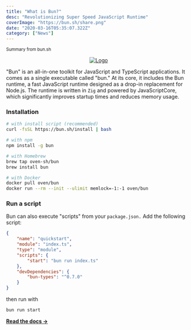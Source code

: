 ```yaml
---
title: "What is Bun?"
desc: "Revolutionizing Super Speed JavaScript Runtime"
coverImage: "https://bun.sh/share.png"
date: "2020-03-16T05:35:07.322Z"
category: ["News"]
---
```


<p style={{ textAlign: "end" }}>
    <sub>Summary from bun.sh</sub>
</p>

<p align="center">
    <a href="https://bun.sh">
        <img
            src="https://user-images.githubusercontent.com/709451/182802334-d9c42afe-f35d-4a7b-86ea-9985f73f20c3.png"
            alt="Logo"
            height={130}
        />
    </a>
</p>

"Bun" is an all-in-one toolkit for JavaScript and TypeScript applications.
It comes as a single executable called "bun." At its core, it includes the Bun runtime, a fast JavaScript runtime designed as a drop-in replacement for Node.js.
The runtime is written in `Zig` and powered by JavaScriptCore, which significantly improves startup times and reduces memory usage.

### Installation

```sh
# with install script (recommended)
curl -fsSL https://bun.sh/install | bash

# with npm
npm install -g bun

# with Homebrew
brew tap oven-sh/bun
brew install bun

# with Docker
docker pull oven/bun
docker run --rm --init --ulimit memlock=-1:-1 oven/bun
```

### Run a script

Bun can also execute "scripts" from your `package.json.` Add the following script:

```json
{
    "name": "quickstart",
    "module": "index.ts",
    "type": "module",
    "scripts": {
        "start": "bun run index.ts"
    },
    "devDependencies": {
        "bun-types": "^0.7.0"
    }
}
```

then run with

```bash
bun run start
```

**[Read the docs →](https://bun.sh/docs)**
